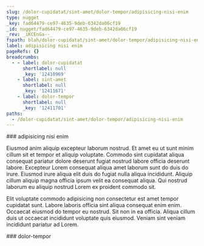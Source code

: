 ```yaml
---
slug: /dolor-cupidatat/sint-amet/dolor-tempor/adipisicing-nisi-enim
type: nugget
_key: fad64479-ce97-4635-9deb-6342da06cf19
_id: nugget/fad64479-ce97-4635-9deb-6342da06cf19
_rev: _iKCEnGa--_
fspath: blah/dolor-cupidatat/sint-amet/dolor-tempor/adipisicing-nisi-enim.md
label: adipisicing nisi enim
pageRefs: {}
breadcrumbs:
  - - label: dolor-cupidatat
      shortlabel: null
      _key: '12410969'
    - label: sint-amet
      shortlabel: null
      _key: '12411671'
    - label: dolor-tempor
      shortlabel: null
      _key: '12411701'
paths:
  - /dolor-cupidatat/sint-amet/dolor-tempor/adipisicing-nisi-enim
---
```


<NuggetArea>
<Nugget slug="/dolor-cupidatat/sint-amet/dolor-tempor/adipisicing-nisi-enim" type="nugget" _key="fad64479-ce97-4635-9deb-6342da06cf19" _id="nugget/fad64479-ce97-4635-9deb-6342da06cf19" _rev="_iKCEnGa--_" fspath="blah/dolor-cupidatat/sint-amet/dolor-tempor/adipisicing-nisi-enim.md" label="adipisicing nisi enim" paths="/dolor-cupidatat/sint-amet/dolor-tempor/adipisicing-nisi-enim">
<NuggetBody>
### adipisicing nisi enim

Eiusmod anim aliquip excepteur laborum nostrud. Et amet eu ut sunt minim cillum sit et tempor et aliquip voluptate. Commodo sint cupidatat aliqua consequat pariatur dolore deserunt fugiat nostrud labore officia deserunt labore. Excepteur Lorem consequat aliqua amet laborum sunt do duis do irure. Eiusmod irure aliqua elit duis do fugiat nulla aliqua incididunt. Aliquip cillum aliquip magna officia ipsum velit ea consequat aliqua. Qui nostrud laborum eu aliquip nostrud Lorem ex proident commodo sit.

Elit voluptate commodo adipisicing non consectetur est amet tempor cupidatat sunt. Labore laboris officia sint aliqua consequat enim enim. Occaecat eiusmod do tempor eu nostrud. Sit non in ea officia. Aliqua cillum duis ut occaecat incididunt voluptate quis eiusmod. Veniam sint veniam incididunt pariatur ad Lorem.

</NuggetBody>
<Breadcrumbs>
<Crumbs>
<Crumb _key="12410969" label="dolor-cupidatat" /><Crumb _key="12411671" label="sint-amet" /><Crumb _key="12411701" label="dolor-tempor" />
</Crumbs>
</Breadcrumbs>
</Nugget>

<NuggetsInbound>
</NuggetsInbound>
<NuggetsOutbound>
</NuggetsOutbound>
</NuggetArea>
<PassagesInbound>
<Passage direction="inbound" type="passage" _key="12411701" _id="passage/12411701" _rev="_iKCEnGa---" label="dolor-tempor" passage="dolor-tempor" fspath="blah/dolor-cupidatat/sint-amet/dolor-tempor" paths="/dolor-cupidatat/sint-amet/dolor-tempor" slug="/dolor-cupidatat/sint-amet/dolor-tempor">
<NuggetBody>
### dolor-tempor

</NuggetBody>
<Breadcrumbs>
<Crumbs>
<Crumb _key="12410969" label="dolor-cupidatat" /><Crumb _key="12411671" label="sint-amet" />
</Crumbs>
</Breadcrumbs>
</Passage>

</PassagesInbound>
<PassagesOutbound>
</PassagesOutbound>